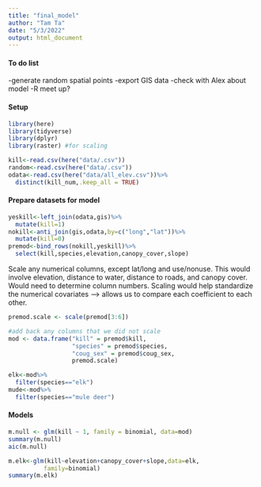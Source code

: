 ```yaml
---
title: "final_model"
author: "Tam Ta"
date: "5/3/2022"
output: html_document
---
```

#### To do list
-generate random spatial points
-export GIS data
-check with Alex about model
-R meet up?


#### Setup
```r
library(here)
library(tidyverse)
library(dplyr)
library(raster) #for scaling
```

```r
kill<-read.csv(here("data/.csv"))
random<-read.csv(here("data/.csv"))
odata<-read.csv(here("data/all_elev.csv"))%>%
  distinct(kill_num,.keep_all = TRUE)
```

#### Prepare datasets for model

```r
yeskill<-left_join(odata,gis)%>%
  mutate(kill=1)
nokill<-anti_join(gis,odata,by=c("long","lat"))%>%
  mutate(kill=0)
premod<-bind_rows(nokill,yeskill)%>%
  select(kill,species,elevation,canopy_cover,slope)
```

Scale any numerical columns, except lat/long and use/nonuse. This would involve elevation, distance to water, distance to roads, and canopy cover. Would need to determine column numbers. Scaling would help standardize the numerical covariates --> allows us to compare each coefficient to each other.

```r
premod.scale <- scale(premod[3:6])

#add back any columns that we did not scale
mod <- data.frame("kill" = premod$kill, 
                  "species" = premod$species,
                  "coug_sex" = premod$coug_sex, 
                  premod.scale)
```

```r
elk<-mod%>%
  filter(species=="elk")
mude<-mod%>%
  filter(species=="mule deer")
```

#### Models
```r
m.null <- glm(kill ~ 1, family = binomial, data=mod)
summary(m.null)
aic(m.null)
```

```r
m.elk<-glm(kill~elevation+canopy_cover+slope,data=elk,
          family=binomial)
summary(m.elk)
```